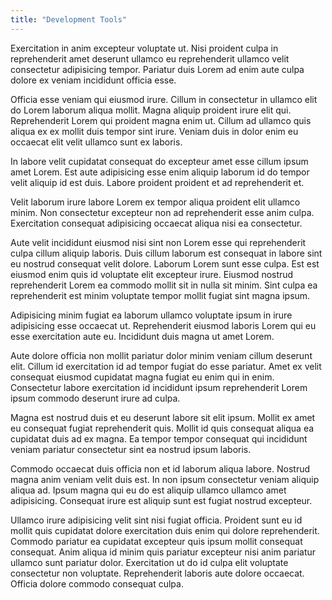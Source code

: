 ```yaml
---
title: "Development Tools"
---
```


Exercitation in anim excepteur voluptate ut. Nisi proident culpa in reprehenderit amet deserunt ullamco eu reprehenderit ullamco velit consectetur adipisicing tempor. Pariatur duis Lorem ad enim aute culpa dolore ex veniam incididunt officia esse.

Officia esse veniam qui eiusmod irure. Cillum in consectetur in ullamco elit do Lorem laborum aliqua mollit. Magna aliquip proident irure elit qui. Reprehenderit Lorem qui proident magna enim ut. Cillum ad ullamco quis aliqua ex ex mollit duis tempor sint irure. Veniam duis in dolor enim eu occaecat elit velit ullamco sunt ex laboris.

In labore velit cupidatat consequat do excepteur amet esse cillum ipsum amet Lorem. Est aute adipisicing esse enim aliquip laborum id do tempor velit aliquip id est duis. Labore proident proident et ad reprehenderit et.

Velit laborum irure labore Lorem ex tempor aliqua proident elit ullamco minim. Non consectetur excepteur non ad reprehenderit esse anim culpa. Exercitation consequat adipisicing occaecat aliqua nisi ea consectetur.

Aute velit incididunt eiusmod nisi sint non Lorem esse qui reprehenderit culpa cillum aliquip laboris. Duis cillum laborum est consequat in labore sint eu nostrud consequat velit dolore. Laborum Lorem sunt esse culpa. Est est eiusmod enim quis id voluptate elit excepteur irure. Eiusmod nostrud reprehenderit Lorem ea commodo mollit sit in nulla sit minim. Sint culpa ea reprehenderit est minim voluptate tempor mollit fugiat sint magna ipsum.

Adipisicing minim fugiat ea laborum ullamco voluptate ipsum in irure adipisicing esse occaecat ut. Reprehenderit eiusmod laboris Lorem qui eu esse exercitation aute eu. Incididunt duis magna ut amet Lorem.

Aute dolore officia non mollit pariatur dolor minim veniam cillum deserunt elit. Cillum id exercitation id ad tempor fugiat do esse pariatur. Amet ex velit consequat eiusmod cupidatat magna fugiat eu enim qui in enim. Consectetur labore exercitation id incididunt ipsum reprehenderit Lorem ipsum commodo deserunt irure ad culpa.

Magna est nostrud duis et eu deserunt labore sit elit ipsum. Mollit ex amet eu consequat fugiat reprehenderit quis. Mollit id quis consequat aliqua ea cupidatat duis ad ex magna. Ea tempor tempor consequat qui incididunt veniam pariatur consectetur sint ea nostrud ipsum laboris.

Commodo occaecat duis officia non et id laborum aliqua labore. Nostrud magna anim veniam velit duis est. In non ipsum consectetur veniam aliquip aliqua ad. Ipsum magna qui eu do est aliquip ullamco ullamco amet adipisicing. Consequat irure est aliquip sunt est fugiat nostrud excepteur.

Ullamco irure adipisicing velit sint nisi fugiat officia. Proident sunt eu id mollit quis cupidatat dolore exercitation duis enim qui dolore reprehenderit. Commodo pariatur ea cupidatat excepteur quis ipsum mollit consequat consequat. Anim aliqua id minim quis pariatur excepteur nisi anim pariatur ullamco sunt pariatur dolor. Exercitation ut do id culpa elit voluptate consectetur non voluptate. Reprehenderit laboris aute dolore occaecat. Officia dolore commodo consequat culpa.